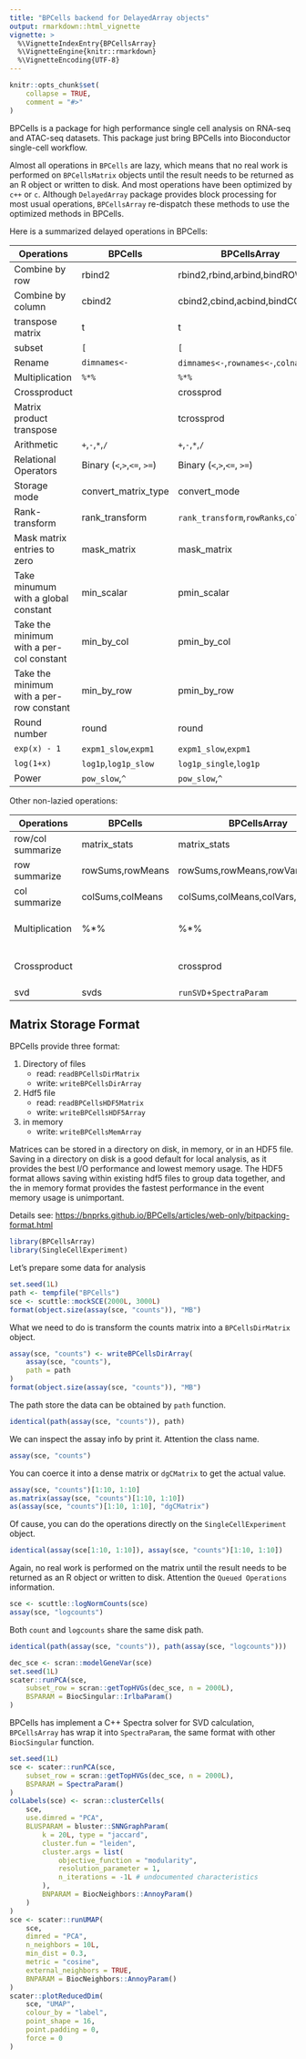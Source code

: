 ```yaml
---
title: "BPCells backend for DelayedArray objects"
output: rmarkdown::html_vignette
vignette: >
  %\VignetteIndexEntry{BPCellsArray}
  %\VignetteEngine{knitr::rmarkdown}
  %\VignetteEncoding{UTF-8}
---
```


```r
knitr::opts_chunk$set(
    collapse = TRUE,
    comment = "#>"
)
```

BPCells is a package for high performance single cell analysis on RNA-seq and
ATAC-seq datasets. This package just bring BPCells into Bioconductor single-cell
workflow. 

Almost all operations in `BPCells` are lazy, which means that no real work is
performed on `BPCellsMatrix` objects until the result needs to be returned as an
R object or written to disk. And most operations have been optimized by `c++` or
`c`. Although `DelayedArray` package provides block processing for most usual
operations, `BPCellsArray` re-dispatch these methods to use the optimized
methods in BPCells. 

Here is a summarized delayed operations in BPCells:

| Operations                               | BPCells                      | BPCellsArray                           |
| ---------------------------------------- | ---------------------------- | -------------------------------------- |
| Combine by row                           | rbind2                       | rbind2,rbind,arbind,bindROWS           |
| Combine by column                        | cbind2                       | cbind2,cbind,acbind,bindCOLS           |
| transpose matrix                         | t                            | t                                      |
| subset                                   | `[`                          | `[`                                    |
| Rename                                   | `dimnames<-`                 | `dimnames<-`,`rownames<-`,`colnames<-` |
| Multiplication                           | `%*%`                        | `%*%`                                  |
| Crossproduct                             |                              | crossprod                              |
| Matrix product transpose                 |                              | tcrossprod                             |
| Arithmetic                               | `+`,`-`,`*`,`/`              | `+`,`-`,`*`,`/`                        |
| Relational Operators                     | Binary  (`<`,`>`,`<=`, `>=`) | Binary  (`<`,`>`,`<=`, `>=`)           |
| Storage mode                             | convert_matrix_type          | convert_mode                           |
| Rank-transform                           | rank_transform               | `rank_transform`,`rowRanks`,`colRanks` |
| Mask matrix entries to zero              | mask_matrix                  | mask_matrix                            |
| Take minumum with a global constant      | min_scalar                   | pmin_scalar                            |
| Take the minimum with a per-col constant | min_by_col                   | pmin_by_col                            |
| Take the minimum with a per-row constant | min_by_row                   | pmin_by_row                            |
| Round number                             | round                        | round                                  |
| `exp(x) - 1`                             | `expm1_slow`,`expm1`         | `expm1_slow`,`expm1`                   |
| `log(1+x)`                               | `log1p`,`log1p_slow`         | `log1p_single`,`log1p`                 |
| Power                                    | `pow_slow`,`^`               | `pow_slow`,`^`                         |


Other non-lazied operations:

| Operations        | BPCells          | BPCellsArray                    | Note             |
| ----------------- | ---------------- | ------------------------------- | ---------------- |
| row/col summarize | matrix_stats     | matrix_stats                    |                  |
| row summarize     | rowSums,rowMeans | rowSums,rowMeans,rowVars,rowSds |                  |
| col summarize     | colSums,colMeans | colSums,colMeans,colVars,colSds |                  |
| Multiplication    | %*%              | %*%                             | For some methods |
| Crossproduct      |                  | crossprod                       | For some methods |
| svd               | svds             | `runSVD`+`SpectraParam`         |                  |

## Matrix Storage Format
BPCells provide three format:

1. Directory of files
    - read: `readBPCellsDirMatrix`
    - write: `writeBPCellsDirArray`
2. Hdf5 file 
    - read: `readBPCellsHDF5Matrix`
    - write: `writeBPCellsHDF5Array`
3. in memory 
    - write: `writeBPCellsMemArray`

Matrices can be stored in a directory on disk, in memory, or in an HDF5 file.
Saving in a directory on disk is a good default for local analysis, as it
provides the best I/O performance and lowest memory usage. The HDF5 format
allows saving within existing hdf5 files to group data together, and the in
memory format provides the fastest performance in the event memory usage is
unimportant.

Details see: <https://bnprks.github.io/BPCells/articles/web-only/bitpacking-format.html>


```r
library(BPCellsArray)
library(SingleCellExperiment)
```

Let's prepare some data for analysis
```r
set.seed(1L)
path <- tempfile("BPCells")
sce <- scuttle::mockSCE(2000L, 3000L)
format(object.size(assay(sce, "counts")), "MB")
```


What we need to do is transform the counts matrix into a `BPCellsDirMatrix`
object. 
```r
assay(sce, "counts") <- writeBPCellsDirArray(
    assay(sce, "counts"),
    path = path
)
format(object.size(assay(sce, "counts")), "MB")
```

The path store the data can be obtained by `path` function.
```r
identical(path(assay(sce, "counts")), path)
```

We can inspect the assay info by print it. Attention the class name. 
```r
assay(sce, "counts")
```

You can coerce it into a dense matrix or `dgCMatrix` to get the actual value.
```r
assay(sce, "counts")[1:10, 1:10]
as.matrix(assay(sce, "counts")[1:10, 1:10])
as(assay(sce, "counts")[1:10, 1:10], "dgCMatrix")
```

Of cause, you can do the operations directly on the `SingleCellExperiment` object.
```r
identical(assay(sce[1:10, 1:10]), assay(sce, "counts")[1:10, 1:10])
```

Again, no real work is performed on the matrix until the result needs to be
returned as an R object or written to disk. Attention the `Queued Operations`
information. 
```r
sce <- scuttle::logNormCounts(sce)
assay(sce, "logcounts")
```

Both `count` and `logcounts` share the same disk path.
```r
identical(path(assay(sce, "counts")), path(assay(sce, "logcounts")))
```


```r
dec_sce <- scran::modelGeneVar(sce)
set.seed(1L)
scater::runPCA(sce,
    subset_row = scran::getTopHVGs(dec_sce, n = 2000L),
    BSPARAM = BiocSingular::IrlbaParam()
)
```

BPCells has implement a C++ Spectra solver for SVD calculation, `BPCellsArray`
has wrap it into `SpectraParam`, the same format with other `BiocSingular`
function. 
```r
set.seed(1L)
sce <- scater::runPCA(sce,
    subset_row = scran::getTopHVGs(dec_sce, n = 2000L),
    BSPARAM = SpectraParam()
)
colLabels(sce) <- scran::clusterCells(
    sce,
    use.dimred = "PCA",
    BLUSPARAM = bluster::SNNGraphParam(
        k = 20L, type = "jaccard",
        cluster.fun = "leiden",
        cluster.args = list(
            objective_function = "modularity",
            resolution_parameter = 1,
            n_iterations = -1L # undocumented characteristics
        ),
        BNPARAM = BiocNeighbors::AnnoyParam()
    )
)
sce <- scater::runUMAP(
    sce,
    dimred = "PCA",
    n_neighbors = 10L,
    min_dist = 0.3,
    metric = "cosine",
    external_neighbors = TRUE,
    BNPARAM = BiocNeighbors::AnnoyParam()
)
scater::plotReducedDim(
    sce, "UMAP",
    colour_by = "label",
    point_shape = 16,
    point.padding = 0,
    force = 0
)
```

